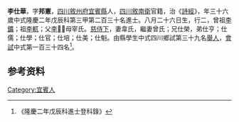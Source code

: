 {{明清人物信息框
| 姓名 = 李仕華
| 原名 =
| 圖片名稱= 
| 圖片大小 =
| 圖片說明 = 
| 最高職務 =
| 國家 = 大明 
| 爵位 =
| 籍貫 = [[四川|四川]][[敘州府|敘州府]][[宜賓縣|宜賓縣]]
| 族裔 = 
| 旗籍 = 
| 字號 = 
| 諡號 =
| 出生日期 = 八月二十六日
| 出生地點 =
| 逝世日期 = 
| 逝世地點 =
| 墓葬 =
| 配偶 = 韋氏曾氏
| 親屬 = 曾祖[[李鑛|李鑛]]，祖[[李軏|李軏]]，父[[李|李]]，母宰氏
| 出身 =
* 隆慶二年戊辰科進士
| 經歷 =
| 著作 =  
*
*
*
}}
'''李仕華'''{{BD|1533年||1592年||}}，字'''邦憲'''，[[四川|四川]][[敘州府|敘州府]][[宜賓縣|宜賓縣]]人，[[四川|四川]][[敘南衛|敘南衛]]官籍，治《[[詩經|詩經]]》，年三十六歲中式隆慶二年戊辰科第三甲第二百三十名進士。八月二十六日生，行二，曾祖[[李鑛|李鑛]]；祖[[李軏|李軏]]；父[[李|李]]；母宰氏。[[慈侍下|慈侍下]]，妻韋氏，繼妻曾氏；兄仕榮，弟仕亨；仕儒；仕學；仕官；仕培；仕美；仕魁。由縣學生中式四川鄉試第三十九名[[舉人|舉人]]，[[會試|會試]]中式第一百三十四名<ref>《隆慶二年戊辰科進士登科錄》</ref>。

== 参考资料 ==
{{reflist}}

{{隆慶二年戊辰科殿试金榜}}

{{Authority control}}

{{DEFAULTSORT:}}
[[Category:宜賓人|Category:宜賓人]]


{{明朝人物小作品}}